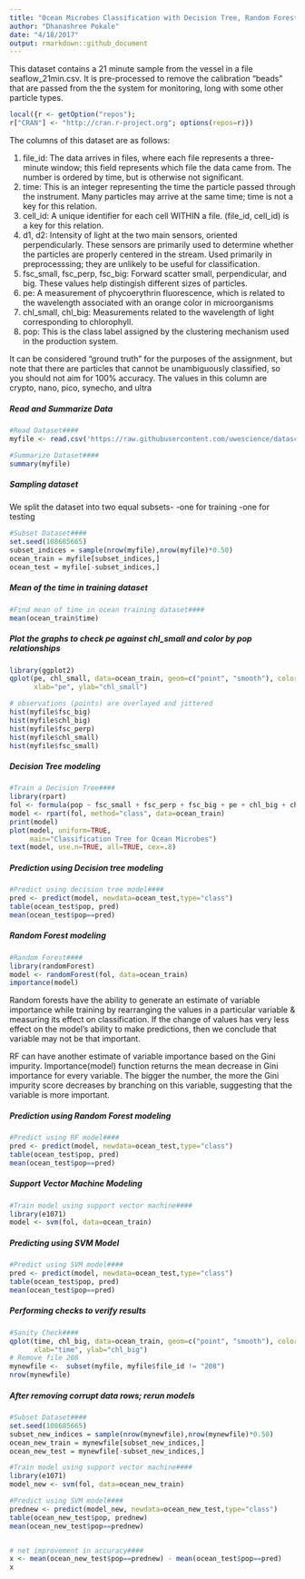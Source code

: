 ```yaml
---
title: "Ocean Microbes Classification with Decision Tree, Random Forest & SVM"
author: "Dhanashree Pokale"
date: "4/18/2017"
output: rmarkdown::github_document
---
```





This dataset contains a 21 minute sample from the vessel in a file seaflow_21min.csv. It is pre-processed to remove the calibration "beads" that are passed from the the system for monitoring, long with some other particle types.


```r
local({r <- getOption("repos");         
r["CRAN"] <- "http://cran.r-project.org"; options(repos=r)})
```

The columns of this dataset are as follows:

1. file_id: The data arrives in files, where each file represents a three-minute window; this field represents which file the data came from. The number is ordered by time, but is otherwise not significant.
2. time: This is an integer representing the time the particle passed through the instrument. Many particles may arrive at the same time; time is not a key for this relation.
3. cell_id: A unique identifier for each cell WITHIN a file. (file_id, cell_id) is a key for this relation.
4. d1, d2: Intensity of light at the two main sensors, oriented perpendicularly. These sensors are primarily used to determine whether the particles are properly centered in the stream. Used primarily in preprocesssing; they are unlikely to be useful for classification.
5. fsc_small, fsc_perp, fsc_big: Forward scatter small, perpendicular, and big. These values help distingish different sizes of particles.
6. pe: A measurement of phycoerythrin fluorescence, which is related to the wavelength associated with an orange color in microorganisms
7. chl_small, chl_big: Measurements related to the wavelength of light corresponding to chlorophyll.
8. pop: This is the class label assigned by the clustering mechanism used in the production system. 

It can be considered "ground truth" for the purposes of the assignment, but note that there are particles that cannot be unambiguously classified, so you should not aim for 100% accuracy. The values in this column are crypto, nano, pico, synecho, and ultra

##### Read and Summarize Data

```r
#Read Dataset####
myfile <- read.csv('https://raw.githubusercontent.com/uwescience/datasci_course_materials/master/assignment5/seaflow_21min.csv', header = TRUE, sep=',')
```

```r
#Summarize Dataset####
summary(myfile)
```


##### Sampling dataset
We split the dataset into two equal subsets-
-one for training 
-one for testing

```r
#Subset Dataset####
set.seed(108685665)
subset_indices = sample(nrow(myfile),nrow(myfile)*0.50)
ocean_train = myfile[subset_indices,]
ocean_test = myfile[-subset_indices,]
```
##### Mean of the time in training dataset
```r
#Find mean of time in ocean training dataset####
mean(ocean_train$time)
```
##### Plot the graphs to check pe against chl_small and color by pop relationships
```r
library(ggplot2)
qplot(pe, chl_small, data=ocean_train, geom=c("point", "smooth"), color = pop, main="chl_small per pe",
      xlab="pe", ylab="chl_small")

# observations (points) are overlayed and jittered
hist(myfile$fsc_big)
hist(myfile$chl_big)
hist(myfile$fsc_perp)
hist(myfile$chl_small)
hist(myfile$fsc_small)
```
##### Decision Tree modeling
```r
#Train a Decision Tree####
library(rpart)
fol <- formula(pop ~ fsc_small + fsc_perp + fsc_big + pe + chl_big + chl_small)
model <- rpart(fol, method="class", data=ocean_train)
print(model)  
plot(model, uniform=TRUE, 
     main="Classification Tree for Ocean Microbes")
text(model, use.n=TRUE, all=TRUE, cex=.8)
```

##### Prediction using Decision tree modeling
```r
#Predict using decision tree model####
pred <- predict(model, newdata=ocean_test,type="class")
table(ocean_test$pop, pred)
mean(ocean_test$pop==pred)
```

##### Random Forest modeling
```r
#Random Forest####
library(randomForest) 
model <- randomForest(fol, data=ocean_train)
importance(model)
```
Random forests have the ability to generate an estimate of variable importance while training by rearranging the values in a particular variable & measuring its effect on classification. If the change of values has very less effect on the model's ability to make predictions, then we conclude that variable may not be that important.

RF can have another estimate of variable importance based on the Gini impurity. Importance(model) function returns the mean decrease in Gini importance for every variable. The bigger the number, the more the Gini impurity score decreases by branching on this variable, suggesting that the variable is more important.

##### Prediction using Random Forest modeling
```r
#Predict using RF model####
pred <- predict(model, newdata=ocean_test,type="class")
table(ocean_test$pop, pred)
mean(ocean_test$pop==pred)
```

##### Support Vector Machine Modeling
```r
#Train model using support vector machine####
library(e1071)
model <- svm(fol, data=ocean_train)
```
##### Predicting using SVM Model
```r
#Predict using SVM model####
pred <- predict(model, newdata=ocean_test,type="class")
table(ocean_test$pop, pred)
mean(ocean_test$pop==pred)
```

##### Performing checks to verify results
```r
#Sanity Check####
qplot(time, chl_big, data=ocean_train, geom=c("point", "smooth"), color = pop, main="chl_small per pe",
      xlab="time", ylab="chl_big")
# Remove file 208
mynewfile <-  subset(myfile, myfile$file_id != "208")
nrow(mynewfile)
```

##### After removing corrupt data rows; rerun models
```r
#Subset Dataset####
set.seed(108685665)
subset_new_indices = sample(nrow(mynewfile),nrow(mynewfile)*0.50)
ocean_new_train = mynewfile[subset_new_indices,]
ocean_new_test = mynewfile[-subset_new_indices,]

#Train model using support vector machine####
library(e1071)
model_new <- svm(fol, data=ocean_new_train)

#Predict using SVM model####
prednew <- predict(model_new, newdata=ocean_new_test,type="class")
table(ocean_new_test$pop, prednew)
mean(ocean_new_test$pop==prednew)


# net improvement in accuracy####
x <- mean(ocean_new_test$pop==prednew) - mean(ocean_test$pop==pred)
x
```

